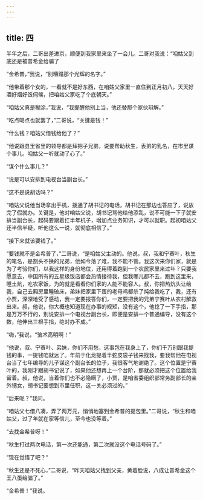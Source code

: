 ```yaml
---
---
---
```

title: 四
---





半年之后，二哥出差进京，顺便到我家里来坐了一会儿。二哥对我说：“咱姑父到底还是被普希金给骗了

“金希普，”我说，“别糟蹋那个光辉的名字。”

“他带着那个女的，一看就不是好东西，在咱姑父家里一直住到正月初八，天天好酒好烟好饭伺候，把咱姑父家吃了个底朝天。”

“咱姑父真是糊涂，”我说，“我提醒他别上当，他还替那个家伙辩解。”

“吃点喝点也就罢了，”二哥说，“关键是钱！”

“什么钱？咱姑父借钱给他了？”

“他说跟县里省里的领导都是拜把子兄弟，说要帮助秋生，表弟的乳名，在市里谋个事儿。咱姑父一听就动了心了。”

“谋个什么事儿？”

“说是可以安排到电视台当副台长。”

“这不是说胡话吗？”

“咱姑父说他当场拿出手机，拨通了胡书记的电话，胡书记在那边也答应了，说放完了假就办。关键是，他对咱姑父说，胡书记骂他给他添乱，说不可能一下子就安排当副台长，起码要跟着扛半年机子，增加点业务知识，才可以就职。起初咱姑父还半信半疑，听他这么一说，就彻底相信了。”

“接下来就该要钱了。”

“要钱就不是金希普了，”二哥说，“是咱姑父主动的。他说，叔，我和宁赛叶，秋生的笔名，是割头不换的兄弟，他如今落了难，我不能不管。我这次来你们家，就是为了考验你们，以我这样的身份地位，还用得着跑到一个农民家里来过年？只要我愿意去，中国所有的五星级饭店都会热情接待我，但我哪儿都不去，跑到这里来，睡土炕，吃农家饭，为的就是看看你们家的人能不能容人。叔，你把热炕头让给我，自己去厢房里睡破床，弟妹把家里下蛋的老母鸡都杀了炖给我吃了，我，还有小贾，深深地受了感动，我一定要报答你们，一定要把我的兄弟宁赛叶从农村解救出来。叔，他说，你大概也知道现在办事的规矩，没有这个，他捻了一下手指，那是万万不行的，别说安排一个电视台副台长，即便是安排一个普通编导，没有这个数，他伸出三根手指，绝对办不成。”

“嗨，”我说，“骗术高明啊！”

“他说，叔、宁赛叶、弟妹，你们不用愁，这事包在我身上了，你们千万别跟我提钱的事，一提钱咱就远了。年前于化龙提着半蛇皮袋子钱来找我，要我帮他在电视台当了七年编导的儿子谋这个副台长的位子，我很客气地谢绝了。这个位置是宁赛叶的，我刚才跟胡书记说了，如果他还想再上一个台阶，那就必须把这个位置给我留着。叔，他说，当着你们也不必隐瞒了，小贾，是咱省委组织部常务副部长的亲外甥女，胡书记要想到市里任职，这一关必须过的。”

“后来呢？”我问。

“咱姑父七借八凑，弄了两万元，悄悄地塞到金希普的提包里。”二哥说，“秋生和咱姑父，过了年就在家等信儿，至今也没等着。”

“去找金希普呀！”

“秋生打过两次电话，第一次还能通，第二次就没这个电话号码了。”

“现在觉悟了吧？“

“秋生还是不死心，”二哥说，“昨天咱姑父找到父亲，黄着脸说，八成让普希金这个王八蛋给骗了。”

“金希普！”我说。